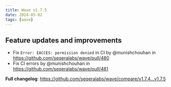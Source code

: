 ```yaml
---
title: Wave v1.7.5
date: 2024-05-02
tags: [wave]
---
```


## Feature updates and improvements

- Fix `Error: EACCES: permission denied` in CI by @munishchouhan in https://github.com/seqeralabs/wave/pull/480
- Fix CI errors by @munishchouhan in https://github.com/seqeralabs/wave/pull/481

**Full changelog**: https://github.com/seqeralabs/wave/compare/v1.7.4...v1.7.5
